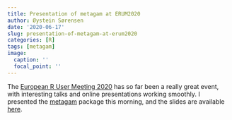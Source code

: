 ```yaml
---
title: Presentation of metagam at ERUM2020
author: Øystein Sørensen
date: '2020-06-17'
slug: presentation-of-metagam-at-erum2020
categories: [R]
tags: [metagam]
image:
  caption: ''
  focal_point: ''
---
```


The [European R User Meeting 2020](https://2020.erum.io/) has so far been a really great event, with interesting talks and online presentations working smoothly. I presented the [metagam](https://lifebrain.github.io/metagam/) package this morning, and the slides are available [here](https://osorensen.github.io/ERUM2020/metagam/metagam.html).